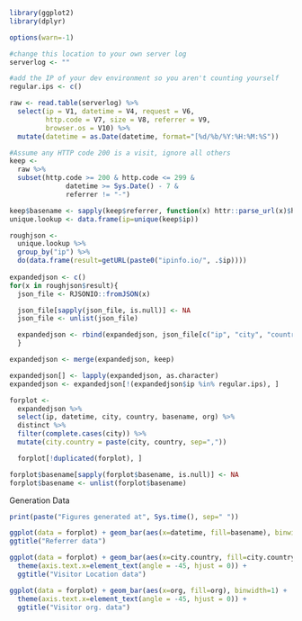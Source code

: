 ```r
library(ggplot2)
library(dplyr)

options(warn=-1)

#change this location to your own server log
serverlog <- ""

#add the IP of your dev environment so you aren't counting yourself
regular.ips <- c()

raw <- read.table(serverlog) %>%
  select(ip = V1, datetime = V4, request = V6,
         http.code = V7, size = V8, referrer = V9,
         browser.os = V10) %>%
  mutate(datetime = as.Date(datetime, format="[%d/%b/%Y:%H:%M:%S"))

#Assume any HTTP code 200 is a visit, ignore all others
keep <- 
  raw %>%
  subset(http.code >= 200 & http.code <= 299 &
              datetime >= Sys.Date() - 7 &
              referrer != "-")

keep$basename <- sapply(keep$referrer, function(x) httr::parse_url(x)$hostname)
unique.lookup <- data.frame(ip=unique(keep$ip))

roughjson <- 
  unique.lookup %>%
  group_by("ip") %>%
  do(data.frame(result=getURL(paste0("ipinfo.io/", .$ip))))
                              
expandedjson <- c()
for(x in roughjson$result){
  json_file <- RJSONIO::fromJSON(x)

  json_file[sapply(json_file, is.null)] <- NA
  json_file <- unlist(json_file)

  expandedjson <- rbind(expandedjson, json_file[c("ip", "city", "country", "hostname", "org")])
  }

expandedjson <- merge(expandedjson, keep)

expandedjson[] <- lapply(expandedjson, as.character)
expandedjson <- expandedjson[!(expandedjson$ip %in% regular.ips), ]

forplot <- 
  expandedjson %>%
  select(ip, datetime, city, country, basename, org) %>%
  distinct %>%
  filter(complete.cases(city)) %>%
  mutate(city.country = paste(city, country, sep=","))

  forplot[!duplicated(forplot), ]

forplot$basename[sapply(forplot$basename, is.null)] <- NA
forplot$basename <- unlist(forplot$basename)
```

Generation Data
```r
print(paste("Figures generated at", Sys.time(), sep=" "))
```

```r
ggplot(data = forplot) + geom_bar(aes(x=datetime, fill=basename), binwidth=1) +
ggtitle("Referrer data")

ggplot(data = forplot) + geom_bar(aes(x=city.country, fill=city.country), binwidth=1) + 
  theme(axis.text.x=element_text(angle = -45, hjust = 0)) +
  ggtitle("Visitor Location data")

ggplot(data = forplot) + geom_bar(aes(x=org, fill=org), binwidth=1) + 
  theme(axis.text.x=element_text(angle = -45, hjust = 0)) +
  ggtitle("Visitor org. data")
```
